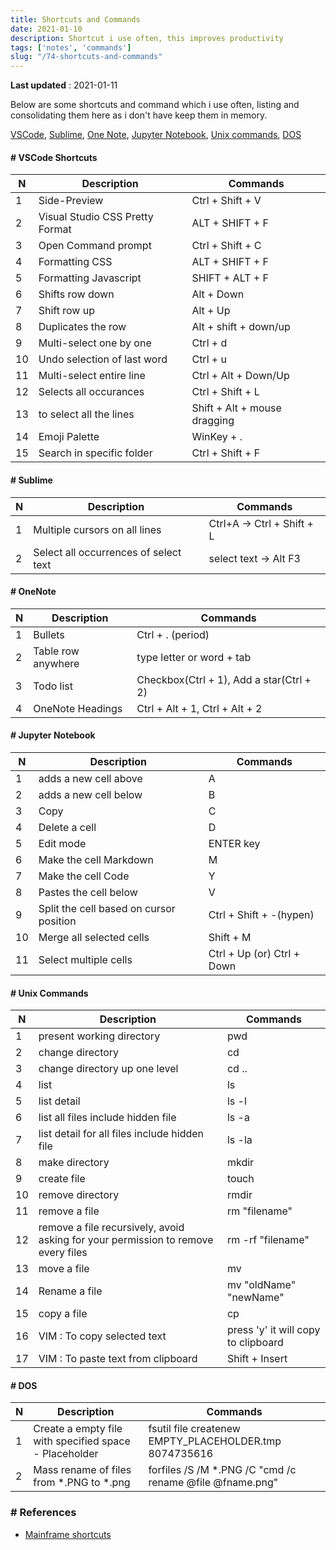 ```yaml
---
title: Shortcuts and Commands
date: 2021-01-10
description: Shortcut i use often, this improves productivity
tags: ['notes', 'commands']
slug: "/74-shortcuts-and-commands"
---
```


**Last updated** : 2021-01-11 

Below are some shortcuts and command which i use often, listing and consolidating them here as i don't have keep them in memory. 

[VSCode](#vsc), [Sublime](#sublime), [One Note](#onenote), [Jupyter Notebook](#jupyter), [Unix commands](#unix), [DOS](#dos)

<a id="vsc"></a>

#### # VSCode Shortcuts

| N  | Description                         | Commands |
| -- | ----------------------------------- | ---- |
| 1  | Side-Preview | Ctrl + Shift + V |
| 2  | Visual Studio CSS Pretty Format | ALT + SHIFT + F |
| 3  | Open Command prompt | Ctrl + Shift + C |
| 4  | Formatting CSS | ALT + SHIFT + F |
| 5  | Formatting Javascript | SHIFT + ALT + F |
| 6  | Shifts row down | Alt + Down | 
| 7  | Shift row up | Alt + Up | 
| 8  | Duplicates the row | Alt + shift + down/up | 
| 9  | Multi-select one by one | Ctrl + d |
| 10  | Undo selection of last word | Ctrl + u |
| 11  | Multi-select entire line | Ctrl + Alt + Down/Up |
| 12  | Selects all occurances | Ctrl + Shift + L |
| 13  | to select all the lines | Shift + Alt + mouse dragging |
| 14  | Emoji Palette | WinKey + . |
| 15  | Search in specific folder |  Ctrl + Shift + F |

<a id="sublime"></a>    

#### # Sublime    

| N  | Description                         | Commands |
| -- | ----------------------------------- | ---- |
| 1  | Multiple cursors on all lines | Ctrl+A -> Ctrl + Shift + L | 
| 2  | Select all occurrences of select text | select text -> Alt F3 | 

<a id="onenote"></a>    

#### # OneNote

| N  | Description                         | Commands |
| -- | ----------------------------------- | ---- |
| 1  | Bullets |Ctrl + . (period) |
| 2  | Table row anywhere |type letter or word + tab |
| 3  | Todo list | Checkbox(Ctrl + 1), Add a star(Ctrl + 2) |
| 4  | OneNote Headings |Ctrl + Alt + 1, Ctrl + Alt + 2 |

<a id="jupyter"></a>    

#### # Jupyter Notebook 

| N  | Description                         | Commands |
| -- | ----------------------------------- | ---- |
| 1  | adds a new cell above | A |
| 2  | adds a new cell below | B |
| 3  | Copy | C |
| 4  | Delete a cell | D |
| 5  | Edit mode | ENTER key |
| 6  | Make the cell Markdown | M |
| 7  | Make the cell Code | Y |
| 8  | Pastes the cell below | V |
| 9  | Split the cell based on cursor position | Ctrl + Shift + -(hypen) |
| 10 | Merge all selected cells | Shift + M |
| 11 | Select multiple cells | Ctrl + Up (or) Ctrl + Down |


<a id="unix"></a>   

#### # Unix Commands 

| N  | Description                         | Commands |
| -- | ----------------------------------- | ---- |
| 1  | present working directory | pwd |
| 2  | change directory | cd |
| 3  | change directory up one level | cd .. |
| 4  | list | ls |
| 5  | list detail | ls -l |
| 6  | list all files include hidden file | ls -a |
| 7  | list detail for all files include hidden file | ls -la |
| 8  | make directory | mkdir |
| 9  | create file | touch |
| 10 | remove directory | rmdir |
| 11 | remove a file | rm "filename" |
| 12 | remove a file recursively, avoid asking for your permission to remove every files | rm -rf "filename" |
| 13 | move a file | mv |
| 14 | Rename a file | mv "oldName" "newName" |
| 15 | copy a file | cp |
| 16 | VIM : To copy selected text | press 'y' it will copy to clipboard |
| 17 | VIM : To paste text from clipboard | Shift + Insert |

<a id="dos"></a>

#### # DOS 

| N  | Description                         | Commands |
| -- | ----------------------------------- | ---- |
| 1  | Create a empty file with specified space - Placeholder  | fsutil file createnew EMPTY_PLACEHOLDER.tmp 8074735616 |
| 2  | Mass rename of files from *.PNG to *.png  | forfiles /S /M *.PNG /C "cmd /c rename @file @fname.png" |


### # References
* [Mainframe shortcuts](../little-mainframe-shortcuts)
